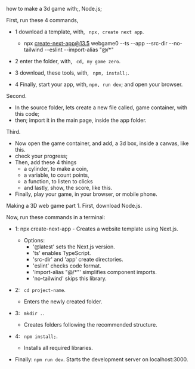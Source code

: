 

<Meta title="Tutorials/One Minute/3D Web Game" />

how to make a 3d game with;, Node.js;


First, run these 4 commands,
- 1 download a template, with, ``` npx, create next app```.
  - npx create-next-app@13.5 webgame0 --ts --app --src-dir --no-tailwind --eslint --import-alias "@/*"

- 2 enter the folder, with, ``` cd, my game zero```.
- 3 download, these tools, with, ``` npm, install;```.
- 4 Finally, start your app, with,  ```npm, run dev```; and open your browser.

Second. 
- In the source folder, lets create a new file called, game container, with this code;  
- then; import it in the main page, inside the app folder.

Third.
- Now open the game container, and add, a 3d box, inside a canvas, like this. 
- check your progress;
- Then, add these 4 things
  - a cylinder, to make a coin,
  - a variable, to count points,
  - a function, to listen to clicks
  - and lastly, show, the score, like this.
- Finally, play your game, in your browser, or mobile phone.























Making a 3D web game part 1.
First, download Node.js.

Now, run these commands in a terminal:
- 1: npx create-next-app - Creates a website template using Next.js.
  - Options:
    - '@latest' sets the Next.js version.
    - 'ts' enables TypeScript.
    - 'src-dir' and 'app' create directories.
    - 'eslint' checks code format.
    - 'import-alias "@/*"' simplifies component imports.
    - 'no-tailwind' skips this library.

- 2: ``` cd project-name```.
  - Enters the newly created folder.
- 3: ``` mkdir .```.
  - Creates folders following the recommended structure.
- 4: ``` npm install;```.
  - Installs all required libraries.
- Finally: ```npm run dev```.
Starts the development server on localhost:3000.